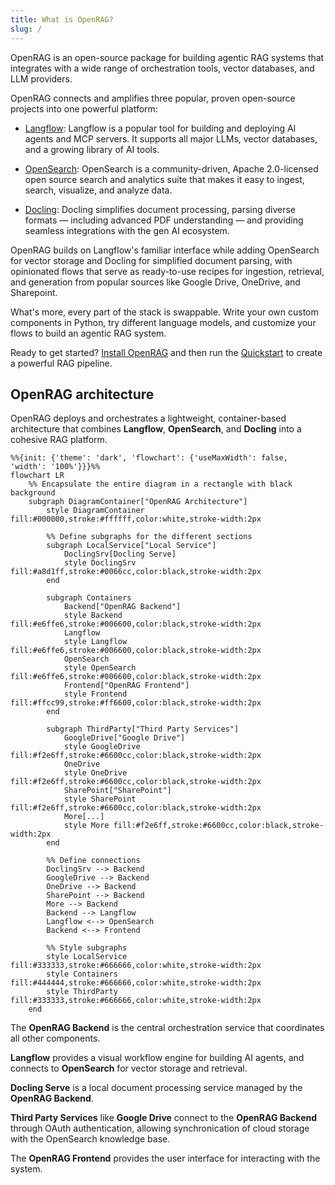 ```yaml
---
title: What is OpenRAG?
slug: /
---
```


OpenRAG is an open-source package for building agentic RAG systems that integrates with a wide range of orchestration tools, vector databases, and LLM providers.

OpenRAG connects and amplifies three popular, proven open-source projects into one powerful platform:

* [Langflow](https://docs.langflow.org): Langflow is a popular tool for building and deploying AI agents and MCP servers. It supports all major LLMs, vector databases, and a growing library of AI tools. 

* [OpenSearch](https://docs.opensearch.org/latest/): OpenSearch is a community-driven, Apache 2.0-licensed open source search and analytics suite that makes it easy to ingest, search, visualize, and analyze data.

* [Docling](https://docling-project.github.io/docling/): Docling simplifies document processing, parsing diverse formats — including advanced PDF understanding — and providing seamless integrations with the gen AI ecosystem. 

OpenRAG builds on Langflow's familiar interface while adding OpenSearch for vector storage and Docling for simplified document parsing, with opinionated flows that serve as ready-to-use recipes for ingestion, retrieval, and generation from popular sources like Google Drive, OneDrive, and Sharepoint.

What's more, every part of the stack is swappable. Write your own custom components in Python, try different language models, and customize your flows to build an agentic RAG system.

Ready to get started? [Install OpenRAG](/install) and then run the [Quickstart](/quickstart) to create a powerful RAG pipeline.

## OpenRAG architecture

OpenRAG deploys and orchestrates a lightweight, container-based architecture that combines **Langflow**, **OpenSearch**, and **Docling** into a cohesive RAG platform.

```mermaid
%%{init: {'theme': 'dark', 'flowchart': {'useMaxWidth': false, 'width': '100%'}}}%%
flowchart LR
    %% Encapsulate the entire diagram in a rectangle with black background
    subgraph DiagramContainer["OpenRAG Architecture"]
        style DiagramContainer fill:#000000,stroke:#ffffff,color:white,stroke-width:2px

        %% Define subgraphs for the different sections
        subgraph LocalService["Local Service"]
            DoclingSrv[Docling Serve]
            style DoclingSrv fill:#a8d1ff,stroke:#0066cc,color:black,stroke-width:2px
        end

        subgraph Containers
            Backend["OpenRAG Backend"]
            style Backend fill:#e6ffe6,stroke:#006600,color:black,stroke-width:2px
            Langflow
            style Langflow fill:#e6ffe6,stroke:#006600,color:black,stroke-width:2px
            OpenSearch
            style OpenSearch fill:#e6ffe6,stroke:#006600,color:black,stroke-width:2px
            Frontend["OpenRAG Frontend"]
            style Frontend fill:#ffcc99,stroke:#ff6600,color:black,stroke-width:2px
        end

        subgraph ThirdParty["Third Party Services"]
            GoogleDrive["Google Drive"]
            style GoogleDrive fill:#f2e6ff,stroke:#6600cc,color:black,stroke-width:2px
            OneDrive
            style OneDrive fill:#f2e6ff,stroke:#6600cc,color:black,stroke-width:2px
            SharePoint["SharePoint"]
            style SharePoint fill:#f2e6ff,stroke:#6600cc,color:black,stroke-width:2px
            More[...]
            style More fill:#f2e6ff,stroke:#6600cc,color:black,stroke-width:2px
        end

        %% Define connections
        DoclingSrv --> Backend
        GoogleDrive --> Backend
        OneDrive --> Backend
        SharePoint --> Backend
        More --> Backend
        Backend --> Langflow
        Langflow <--> OpenSearch
        Backend <--> Frontend

        %% Style subgraphs
        style LocalService fill:#333333,stroke:#666666,color:white,stroke-width:2px
        style Containers fill:#444444,stroke:#666666,color:white,stroke-width:2px
        style ThirdParty fill:#333333,stroke:#666666,color:white,stroke-width:2px
    end
```

The **OpenRAG Backend** is the central orchestration service that coordinates all other components.

**Langflow** provides a visual workflow engine for building AI agents, and connects to **OpenSearch** for vector storage and retrieval.

**Docling Serve** is a local document processing service managed by the **OpenRAG Backend**.

**Third Party Services** like **Google Drive** connect to the **OpenRAG Backend** through OAuth authentication, allowing synchronication of cloud storage with the OpenSearch knowledge base.

The **OpenRAG Frontend** provides the user interface for interacting with the system.